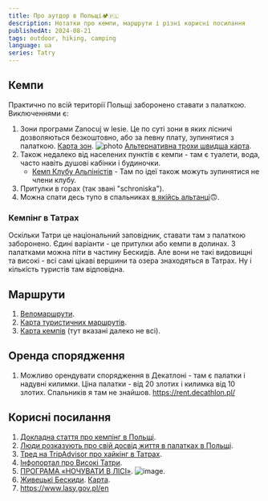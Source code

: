 ```yaml
---
title: Про аутдор в Польщі🏕️🇵🇱
description: Нотатки про кемпи, маршрути і різні корисні посилання
publishedAt: 2024-08-21
tags: outdoor, hiking, camping
language: ua
series: Tatry
---
```


## Кемпи
Практично по всій території Польщі заборонено ставати з палаткою. Виключеннями є:
1. Зони програми Zanocuj w lesie. Це по суті зони в яких лісничі дозволяються безкоштовно, або за певну плату, зупинятися з палаткою. [Карта зон](https://www.bdl.lasy.gov.pl/portal/mapy).
    ![photo](/img/posts/2024-07-29-notes-on-poland-outdoor/336601081-c575eb40-eed2-4d28-aa54-42e7b5322ed3.png)
[Альтернативна трохи швидша карта](https://velomapa.pl/mapy/zanocuj-w-lesie#7.82/49.603/21.443).
2. Також недалеко від населених пунктів є кемпи - там є туалети, вода, часто навіть душові кабінки і будиночки.
    - [Кемп Клубу Альпіністів](https://pza.org.pl/news/news-pza/baza-tatrzanska-pza-2023-komunikat) -  Там по ідеї також можуть зупинятися не члени клубу.
3. Притулки в горах (так звані "schroniska").
4. Можна спати десь тупо в спальниках [в якійсь альтанці](https://www.youtube.com/watch?v=YQqk7EMIl7A&t=1867s)🙃.

### Кемпінг в Татрах
Оскільки Татри це національний заповідник, ставати там з палаткою заборонено. Єдині варіанти - це притулки або кемпи в долинах.
З палатками можна піти в частину Бескидів. Але вони не такі видовищні та високі - всі самі цікаві вершини та озера знаходяться в Татрах.
Ну і кількість туристів там відповідна.

## Маршрути
1. [Веломаршрути](https://velomapa.pl/).
2. [Карта туристичних маршрутів](https://mapa-turystyczna.pl/).
3. [Карта кемпів](https://czaswlas.pl/mapa?search=1&s_biwaki=1&s_nazwa=&m_zoom=10&m_lat=49.340105044998914&m_lng=20.076162815093998) (тут вказані далеко не всі).

## Оренда спорядження
1. Можливо орендувати спорядження в Декатлоні - там є палатки і надувні килимки. Ціна палатки - від 20 злотих і килимка від 10 злотих. Спальників я там не знайшов. https://rent.decathlon.pl/

## Корисні посилання
1. [Докладна стаття про кемпінг в Польщі](https://planpoland.com/camping-in-wild-in-poland/).
2. [Люди розказують про свій досвід життя в палатках в Польщі](https://www.instagram.com/p/C7BuN4foooO/).
3. [Тред на TripAdvisor про хайкінг в Татрах](https://www.tripadvisor.com/ShowTopic-g285710-i22729-k7753808-Wild_camping_near_Zakopane_Tatra_Mountains-Tatra_National_Park_Lesser_Poland_Province_Sout.html).
4. [Інфопортал про Високі Татри](https://www.summitpost.org/high-tatras-vysok-tatry/154185).
5. [ПРОГРАМА «НОЧУВАТИ В ЛІСІ»](https://nowytarg.krakow.lasy.gov.pl/program-zanocuj-w-lesie-).  ![image](/img/posts/2024-07-29-notes-on-poland-outdoor/336601291-7f60ac4f-e424-4b57-a8ce-495484403e73.png).
6. [Живецькі Бескиди](https://ujsoly.katowice.lasy.gov.pl/program-zanocuj-w-lesie-). [Карта](https://www.arcgis.com/home/webmap/viewer.html?webmap=1ecc9b69124e46298c896a60e0a5318c&extent=18.8509,49.3808,19.358,49.5652).
7. https://www.lasy.gov.pl/en
